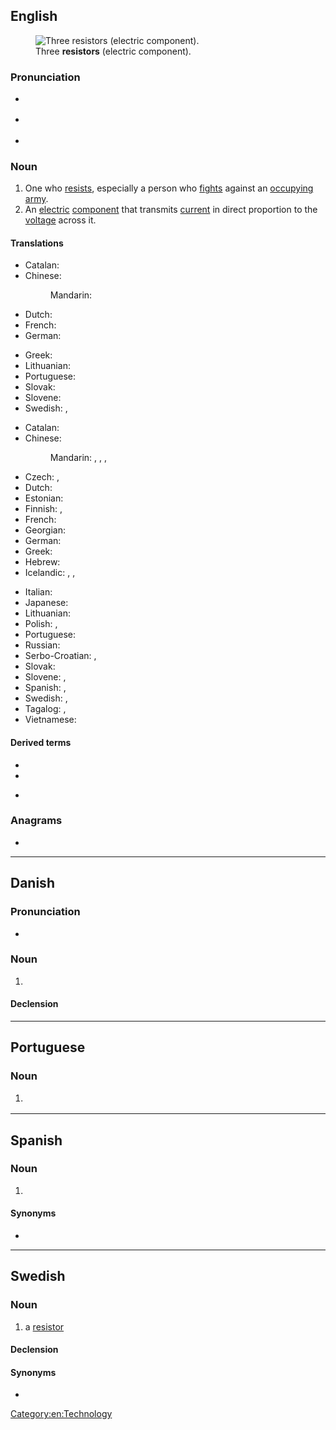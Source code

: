 ==English==
[[File:3_Resistors.jpg|thumb|Three '''resistors''' (electric component).]]

===Pronunciation===
* {{a|UK}} {{IPA|/ɹɪˈzɪstə/|lang=en}}
* {{a|US}} {{IPA|/ɹɪˈzɪstɚ/|lang=en}}
* {{rhymes|ɪstə(r)|lang=en}}

===Noun===
{{en-noun}}

# One who [[resist]]s, especially a person who [[fight]]s against an [[occupy]]ing [[army]].
# An [[electric]] [[component]] that transmits [[current]] in direct proportion to the [[voltage]] across it.

====Translations====
{{trans-top|one who resists, especially a person who fights against an occupying army}}
* Catalan: {{t|ca|resistent|m}}
* Chinese:
*: Mandarin: {{t+|cmn|反抗|tr=fǎnkàngzhě|alt=反抗者|sc=Hani}}
* Dutch: {{t+|nl|verzetsstrijder|m}}
* French: {{t+|fr|résistant|m}}
* German: {{t+|de|Widerstandskämpfer|m}}
{{trans-mid}}
* Greek: {{t+|el|αντιστασιακός|m}}
* Lithuanian: {{t|lt|pasipriešinimo narys|m}}
* Portuguese: {{t+|pt|resistente|m|f}}
* Slovak: {{t|sk|odporca|m}}
* Slovene: {{t+|sl|upornik|m}}
* Swedish: {{t|sv|motståndsman|c}}, {{t|sv|motståndskämpe|c}}
{{trans-bottom}}

{{trans-top|an electric component that transmits current in direct proportion to the voltage across it}}
* Catalan: {{t|ca|resistència|f}}
* Chinese:
*: Mandarin: {{t+|cmn|電阻|sc=Hani}}, {{t+|cmn|电阻|tr=diànzǔ|sc=Hani}}, {{t+|cmn|電阻器|sc=Hani}}, {{t+|cmn|电阻器|tr=diànzǔqì|sc=Hani}}
* Czech: {{t|cs|rezistor|m}}, {{t+|cs|odpor|m}}
* Dutch: {{t+|nl|weerstand|m}}
* Estonian: {{t+|et|takisti}}
* Finnish: {{t+|fi|vastus}}, {{t+|fi|resistori}}
* French: {{t+|fr|résistance|f}}
* Georgian: {{t|ka|რეზისტორი}}
* German: {{t+|de|Widerstand|m}}
* Greek: {{t+|el|αντίσταση|f}}
* Hebrew: {{t+|he|נגד|m|tr=nagad|sc=Hebr}}
* Icelandic: {{t|is|viðnám|n}}, {{t|is|viðnámstæki|n}}, {{t|is|mótstaða|f}}
{{trans-mid}}
* Italian: {{t+|it|resistore|m}}
* Japanese: {{t+|ja|抵抗器|tr=ていこうき, teikōki|sc=Jpan}}
* Lithuanian: {{t|lt|varžas|f}}
* Polish: {{t+|pl|opornik|m}}, {{t+|pl|rezystor|m}}
* Portuguese: {{t+|pt|resistor|m}}
* Russian: {{t+|ru|рези́стор|m}}
* Serbo-Croatian: {{t|sh|отпорник|m|sc=Cyrl}}, {{t+|sh|otpornik|m}}
* Slovak: {{t|sk|odpor|m}}
* Slovene: {{t+|sl|upornik|m}}, {{t+|sl|upor|m}}
* Spanish: {{t+|es|resistencia|f}}, {{t|es|resistor|m}}
* Swedish: {{t+|sv|resistor|c}}, {{t+|sv|motstånd|n}}
* Tagalog: {{t|tl|panagwil}}, {{t|tl|panakwil}}
* Vietnamese: {{t+|vi|điện trở}} {{t|vi|電阻|sc=Hani}}
{{trans-bottom}}

====Derived terms====
{{der-top|an electric component that transmits current in direct proportion to the voltage across it}}
* {{l|en|photoresistor}}
* {{l|en|thermistor}}
{{der-mid}}
* {{l|en|varistor}}
{{der-bottom}}

===Anagrams===
* {{anagrams|en|Rossiter|roisters|sorriest|storiers}}

[[Category:en:Technology]]

----

==Danish==

===Pronunciation===
* {{IPA|[ʁaˈsisd̥ʌ]|lang=da}}

===Noun===
{{da-noun|en|er}}

# {{lb|da|engineering}} {{l|en|resistor}} {{gloss|component with constant resistance}}

====Declension====
{{da-noun-infl|en|er}}

----

==Portuguese==

===Noun===
{{pt-noun|m}}

# {{l|en|resistor}} {{gloss|component that implements electrical resistance}}

----

==Spanish==

===Noun===
{{es-noun|m|resistores}}

# {{l|en|resistor}} {{gloss|component that implements electrical resistance}}

====Synonyms====
* {{l|es|resistencia}}

----

==Swedish==
{{wikipedia|lang=sv}}

===Noun===
{{sv-noun|c}}

# {{lb|sv|electronics}} a [[#English|resistor]]

====Declension====
{{sv-infl-noun-c-r|3=resistore}}

====Synonyms====
* {{l|sv|motstånd}}